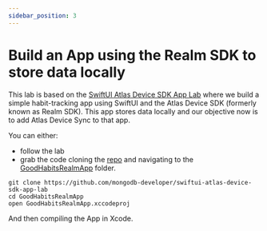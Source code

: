 ```yaml
---
sidebar_position: 3
---
```


# Build an App using the Realm SDK to store data locally

This lab is based on the [SwiftUI Atlas Device SDK App Lab](https://mongodb-developer.github.io/swiftui-atlas-device-sdk-app-lab/) where we build a simple habit-tracking app using SwiftUI and the Atlas Device SDK (formerly known as Realm SDK). This app stores data locally and our objective now is to add Atlas Device Sync to that app. 

You can either:
- follow the lab 
- grab the code cloning the [repo](https://github.com/mongodb-developer/swiftui-atlas-device-sdk-app-lab) and navigating to the [GoodHabitsRealmApp](https://github.com/mongodb-developer/swiftui-atlas-device-sdk-app-lab/tree/main/GoodHabitsRealmApp) folder.

```shell
git clone https://github.com/mongodb-developer/swiftui-atlas-device-sdk-app-lab
cd GoodHabitsRealmApp
open GoodHabitsRealmApp.xccodeproj
```

And then compiling the App in Xcode.